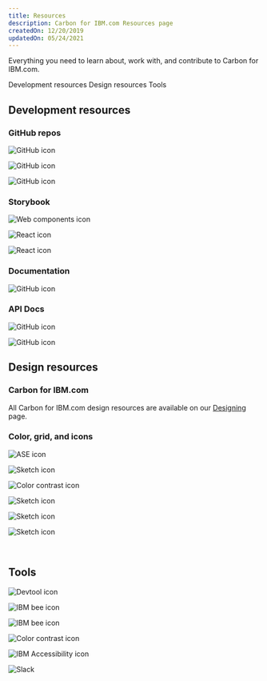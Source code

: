 ```yaml
---
title: Resources
description: Carbon for IBM.com Resources page
createdOn: 12/20/2019
updatedOn: 05/24/2021
---
```


<PageDescription>

Everything you need to learn about, work with, and contribute to Carbon for
IBM.com.

</PageDescription>

<AnchorLinks>

<AnchorLink>Development resources</AnchorLink>
<AnchorLink>Design resources</AnchorLink>
<AnchorLink>Tools</AnchorLink>

</AnchorLinks>

## Development resources

### GitHub repos

<Row className="resource-card-group">
  <Column colMd={4} colLg={4} noGutterSm>
<ResourceCard
  subTitle="Carbon for IBM.com"
  href="https://github.com/carbon-design-system/carbon-for-ibm-dotcom"
>

![GitHub icon](../../images/icon/github-icon.svg)

</ResourceCard>
  </Column>
  <Column colMd={4} colLg={4} noGutterSm>
<ResourceCard
  subTitle="Carbon for IBM.com NextJS Template"
  href="https://github.com/carbon-design-system/carbon-for-ibm-dotcom-nextjs-template"
>

![GitHub icon](../../images/icon/github-icon.svg)

</ResourceCard>
  </Column>
  <Column colMd={4} colLg={4} noGutterSm>
<ResourceCard
  subTitle="Carbon for IBM.com Web Components Template"
  href="https://github.com/carbon-design-system/carbon-for-ibm-dotcom-web-components-template"
>

![GitHub icon](../../images/icon/github-icon.svg)

</ResourceCard>
  </Column>
</Row>

### Storybook

<Row className="resource-card-group">
<Column colMd={4} colLg={4} noGutterSm>
<ResourceCard
  subTitle="Carbon for IBM.com Storybook Web Components"
  href="https://www.ibm.com/standards/carbon/web-components"
>

![Web components icon](../../images/icon/web-components-icon.svg)

</ResourceCard>
</Column>

<Column colMd={4} colLg={4} noGutterSm>
<ResourceCard
  subTitle="Carbon for IBM.com Storybook React"
  href="https://www.ibm.com/standards/carbon/react"
>

![React icon](../../images/icon/react-icon.svg)

</ResourceCard>
</Column>

<Column colMd={4} colLg={4} noGutterSm>
<ResourceCard
  subTitle="Carbon for IBM.com Storybook React wrapper"
  href="https://www.ibm.com/standards/carbon/web-components/react"
>

![React icon](../../images/icon/react-icon.svg)

</ResourceCard>
</Column>
</Row>

### Documentation

<Row className="resource-card-group">
  <Column colMd={4} colLg={4} noGutterSm>
<ResourceCard
  subTitle="Building for IBM.com"
  href="https://github.com/carbon-design-system/carbon-for-ibm-dotcom/blob/main/docs/building-for-ibm-dotcom.md"
>

![GitHub icon](../../images/icon/github-icon.svg)

</ResourceCard>
</Column>
</Row>

### API Docs

<Row className="resource-card-group">
<Column colMd={4} colLg={4} noGutterSm>
<ResourceCard
  subTitle="Services"
  href="https://carbon-design-system.github.io/carbon-for-ibm-dotcom/services/"
>

![GitHub icon](../../images/icon/github-icon.svg)

</ResourceCard>
  </Column>
<Column colMd={4} colLg={4} noGutterSm>
<ResourceCard
  subTitle="Utilities"
  href="https://carbon-design-system.github.io/carbon-for-ibm-dotcom/utilities/"
>

![GitHub icon](../../images/icon/github-icon.svg)

</ResourceCard>
  </Column>
</Row>

## Design resources

### Carbon for IBM.com

All Carbon for IBM.com design resources are available on our [Designing](https://www.ibm.com/standards/carbon/designing) page.

### Color, grid, and icons

<Row className="resource-card-group">

  <Column colMd={4} colLg={4} noGutterSm>
<ResourceCard
  subTitle="RGB color palettes (.ase and .clr)"
  actionIcon="download"
  href="https://github.com/carbon-design-system/carbon/raw/v10/packages/colors/artifacts/IBM_Colors.zip"
>

![ASE icon](../../images/icon/ase_logo.svg)

</ResourceCard>
  </Column>

  <Column colMd={4} colLg={4} noGutterSm>
<ResourceCard
  subTitle="IBM Design Language library"
  actionIcon="download"
  href="sketch://add-library/cloud/nwqmk"
>

![Sketch icon](../../images/icon/sketch-symbol.svg)

</ResourceCard>
  </Column>

  <Column colMd={4} colLg={4} noGutterSm>
<ResourceCard
  subTitle="Color contrast checker"
  href="https://marijohannessen.github.io/color-contrast-checker/"
>

![Color contrast icon](../../images/icon/color-contrast-icon.svg)

</ResourceCard>
  </Column>

  <Column colMd={4} colLg={4} noGutterSm>
<ResourceCard
  subTitle="IBM Icons (16px, 20px) library"
  actionIcon="download"
  href="sketch://add-library/cloud/KW2yr"
>

![Sketch icon](../../images/icon/sketch-symbol.svg)

</ResourceCard>
  </Column>

  <Column colMd={4} colLg={4} noGutterSm>
<ResourceCard
  subTitle="IBM Icons (24px, 32px) library"
  actionIcon="download"
  href="sketch://add-library/cloud/2bwkM"
>

![Sketch icon](../../images/icon/sketch-symbol.svg)

</ResourceCard>
  </Column>

  <Column colMd={4} colLg={4} noGutterSm>
    <ResourceCard
        subTitle="IBM Grid template"
        aspectRatio="2:1"
        href="https://sketch.cloud/s/ngV7z"
    >

![Sketch icon](../../images/icon/sketch-symbol.svg)

</ResourceCard>
  </Column>

</Row>

<br />

## Tools

<Row className="resource-card-group">

  <Column colMd={4} colLg={4} noGutterSm>
<ResourceCard
  subTitle="Carbon Devtools"
  href="https://github.com/carbon-design-system/devtools"
>

![Devtool icon](../../images/icon/devtool-icon.svg)

</ResourceCard>
  </Column>

  <Column colMd={4} colLg={4} noGutterSm>
<ResourceCard
  subTitle="IBM Style"
  href="https://ibmdocs-test.mybluemix.net/docs/en/ibm-style"
>

![IBM bee icon](../../images/icon/bee_icon.svg)

</ResourceCard>
  </Column>

  <Column colMd={4} colLg={4} noGutterSm>
<ResourceCard
  subTitle="IBM style guideline"
  href="https://apps.na.collabserv.com/communities/service/html/communitystart?communityUuid=279b622e-3902-4086-9cc7-6c07d8d2d745"
>

![IBM bee icon](../../images/icon/bee_icon.svg)

</ResourceCard>
  </Column>

  <Column colMd={4} colLg={4} noGutterSm>
<ResourceCard
  subTitle="Color contrast checker"
  href="https://marijohannessen.github.io/color-contrast-checker/"
>

![Color contrast icon](../../images/icon/color-contrast-icon.svg)

</ResourceCard>
  </Column>

  <Column colMd={4} colLg={4} noGutterSm>
<ResourceCard
  subTitle="IBM Accessibility"
  href="https://w3.ibm.com/able/"
>

![IBM Accessibility icon](../../images/icon/bee_icon.svg)

</ResourceCard>

  </Column>

  <Column colMd={4} colLg={4} noGutterSm>
    <ResourceCard
      subTitle="For coding and designing questions: #carbon-for-ibm-dotcom"
      href="https://ibm-studios.slack.com/archives/C2PLX8GQ6"
    >

![Slack](../../images/icon/slack-mark.svg)

</ResourceCard>
  </Column>
</Row>
